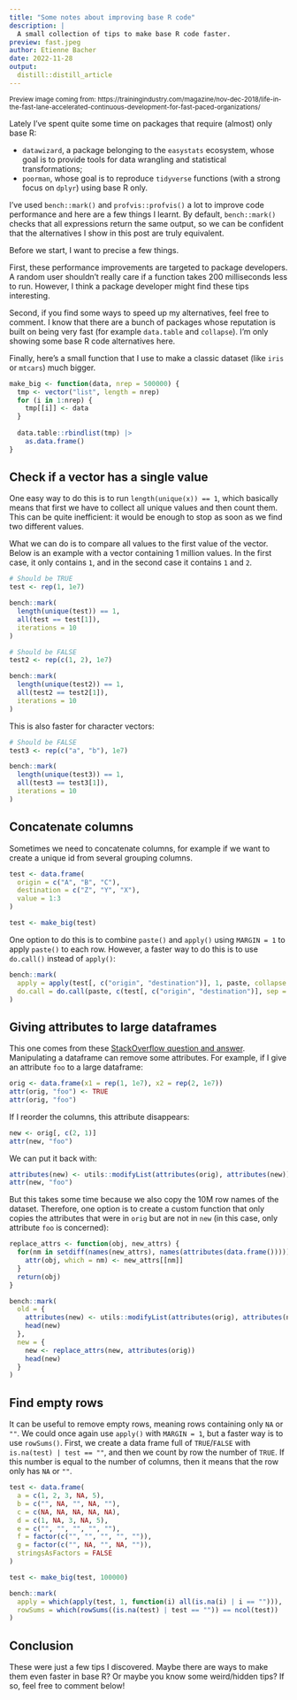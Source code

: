 ```yaml
---
title: "Some notes about improving base R code"
description: |
  A small collection of tips to make base R code faster.
preview: fast.jpeg
author: Etienne Bacher
date: 2022-11-28
output:
  distill::distill_article
---
```


<sup>Preview image coming from: https://trainingindustry.com/magazine/nov-dec-2018/life-in-the-fast-lane-accelerated-continuous-development-for-fast-paced-organizations/</sup>

Lately I've spent quite some time on packages that require (almost) only base R:

* `datawizard`, a package belonging to the `easystats` ecosystem, whose goal is to 
  provide tools for data wrangling and statistical transformations;
* `poorman`, whose goal is to reproduce `tidyverse` functions (with a strong focus
  on `dplyr`) using base R only.
  
I've used `bench::mark()` and `profvis::profvis()` a lot to improve code performance 
and here are a few things I learnt. By default, `bench::mark()` checks that all
expressions return the same output, so we can be confident that the alternatives
I show in this post are truly equivalent.

Before we start, I want to precise a few things. 

First, these performance improvements are targeted to package developers. A
random user shouldn't really care if a function takes 200 milliseconds less to
run. However, I think a package developer might find these tips interesting.

Second, if you find some ways to speed up my alternatives, feel free to comment.
I know that there are a bunch of packages whose reputation is built on being very 
fast (for example `data.table` and `collapse`). I'm only showing some base R
code alternatives here.

Finally, here's a small function that I use to make a classic dataset
(like `iris` or `mtcars`) much bigger.

```r
make_big <- function(data, nrep = 500000) {
  tmp <- vector("list", length = nrep)
  for (i in 1:nrep) {
    tmp[[i]] <- data
  }
  
  data.table::rbindlist(tmp) |> 
    as.data.frame()
}
```



## Check if a vector has a single value

One easy way to do this is to run `length(unique(x)) == 1`, which basically means
that first we have to collect all unique values and then count them. This can be 
quite inefficient: it would be enough to stop as soon as we find two different 
values.

What we can do is to compare all values to the first value of the vector. Below is 
an example with a vector containing 1 million values. In the first case, it only
contains `1`, and in the second case it contains `1` and `2`.

```r
# Should be TRUE
test <- rep(1, 1e7)

bench::mark(
  length(unique(test)) == 1,
  all(test == test[1]),
  iterations = 10
)

# Should be FALSE
test2 <- rep(c(1, 2), 1e7)

bench::mark(
  length(unique(test2)) == 1,
  all(test2 == test2[1]),
  iterations = 10
)
```

This is also faster for character vectors:

```r
# Should be FALSE
test3 <- rep(c("a", "b"), 1e7)

bench::mark(
  length(unique(test3)) == 1,
  all(test3 == test3[1]),
  iterations = 10
)
```


## Concatenate columns

Sometimes we need to concatenate columns, for example if we want to create a 
unique id from several grouping columns.

```r
test <- data.frame(
  origin = c("A", "B", "C"),
  destination = c("Z", "Y", "X"),
  value = 1:3
)

test <- make_big(test)
```

One option to do this is to combine `paste()` and `apply()` using `MARGIN = 1` to
apply `paste()` to each row. However, a faster way to do this is to use `do.call()`
instead of `apply()`:

```r
bench::mark(
  apply = apply(test[, c("origin", "destination")], 1, paste, collapse = "_"),
  do.call = do.call(paste, c(test[, c("origin", "destination")], sep = "_"))
)
```



## Giving attributes to large dataframes

This one comes from these [StackOverflow question and answer](https://stackoverflow.com/questions/74029805/why-does-adding-attributes-to-a-dataframe-take-longer-with-large-dataframes). Manipulating a dataframe can remove some attributes. For example, if I give an
attribute `foo` to a large dataframe:

```r
orig <- data.frame(x1 = rep(1, 1e7), x2 = rep(2, 1e7))
attr(orig, "foo") <- TRUE
attr(orig, "foo")
```

If I reorder the columns, this attribute disappears:

```r
new <- orig[, c(2, 1)]
attr(new, "foo")
```

We can put it back with:

```r
attributes(new) <- utils::modifyList(attributes(orig), attributes(new))
attr(new, "foo")
```

But this takes some time because we also copy the 10M row names of the 
dataset. Therefore, one option is to create a custom function that only copies the
attributes that were in `orig` but are not in `new` (in this case, only attribute
`foo` is concerned):

```r
replace_attrs <- function(obj, new_attrs) {
  for(nm in setdiff(names(new_attrs), names(attributes(data.frame())))) {
    attr(obj, which = nm) <- new_attrs[[nm]]
  }
  return(obj)
}

bench::mark(
  old = {
    attributes(new) <- utils::modifyList(attributes(orig), attributes(new))
    head(new)
  },
  new = {
    new <- replace_attrs(new, attributes(orig))
    head(new)
  }
)
```


## Find empty rows

It can be useful to remove empty rows, meaning rows containing only `NA` or `""`.
We could once again use `apply()` with `MARGIN = 1`, but a faster way is to use 
`rowSums()`. First, we create a data frame full of `TRUE`/`FALSE` with `is.na(test) | test == ""`,
and then we count by row the number of `TRUE`. If this number is equal to the number
of columns, then it means that the row only has `NA` or `""`.

```r
test <- data.frame(
  a = c(1, 2, 3, NA, 5),
  b = c("", NA, "", NA, ""),
  c = c(NA, NA, NA, NA, NA),
  d = c(1, NA, 3, NA, 5),
  e = c("", "", "", "", ""),
  f = factor(c("", "", "", "", "")),
  g = factor(c("", NA, "", NA, "")),
  stringsAsFactors = FALSE
)

test <- make_big(test, 100000)

bench::mark(
  apply = which(apply(test, 1, function(i) all(is.na(i) | i == ""))),
  rowSums = which(rowSums((is.na(test) | test == "")) == ncol(test))
)
```

## Conclusion

These were just a few tips I discovered. Maybe there are ways to make them even
faster in base R? Or maybe you know some weird/hidden tips? If so, feel free to 
comment below!